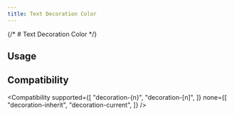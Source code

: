 ```yaml
---
title: Text Decoration Color
---
```



{/* # Text Decoration Color */}

## Usage

<Usage />

## Compatibility

<Compatibility
supported={[
"decoration-{n}",
"decoration-[n]",
]}
none={[
"decoration-inherit",
"decoration-current",
]}
/>
